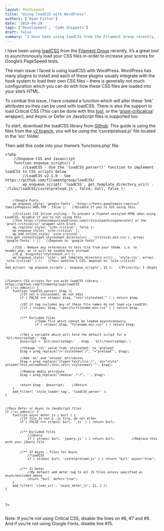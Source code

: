 ```yaml
---
layout: PostLayout
title: "Using loadCSS with WordPress"
authors: ['Ryan Fitton']
date: '2019-04-28'
tags: ['Development', 'Code Snippets']
draft: false
summary: 'I have been using loadCSS from the Filament Group recently, it&amp;#8217;s a great tool to asynchronously load your CSS files in-order to increase your scores for Google&amp;#8217;s PageSpeed tests. The main issue I faced is using loadCSS with WordPress. WordPress has many plugins to install and each of these plugins usually integrate with the hook [&amp;hellip;]'
---
```


<p>I have been using <a href="https://github.com/filamentgroup/loadCSS">loadCSS</a> from the <a href="https://github.com/filamentgroup/loadCSS">Filament Group</a> recently, it&#8217;s a great tool to asynchronously load your CSS files in-order to increase your scores for Google&#8217;s PageSpeed tests.</p>
<p>The main issue I faced is using loadCSS with WordPress. WordPress has many plugins to install and each of these plugins usually integrate with the hook system to load their own CSS files &#8211; there is generally not much configuration which you can do with how these CSS files are loaded into your site&#8217;s HTML.</p>
<p>To combat this issue, I have created a function which will alter these &#8216;link&#8217; attributes so they can be used with loadCSS. There is also the support to load Critical CSS (This can be done with this <a href="https://jonassebastianohlsson.com/criticalpathcssgenerator/">tool</a>, or the &#8216;<a href="https://github.com/filamentgroup/grunt-criticalcss">grunt-criticalcss</a>&#8216; wrapper), and Async or Defer on JavaScript files is supported too.</p>
<p>To start, download the loadCSS library from <a href="https://github.com/filamentgroup/loadCSS/releases/tag/v2.1.0">Github</a>. This guide is using the files from the <a href="https://github.com/filamentgroup/loadCSS/releases/tag/v2.1.0">v2 branch</a>, you will be using the &#8216;cssrelpreload.js&#8217; file located in the &#8216;src&#8217; folder.</p>
<p>Then add this code into your theme&#8217;s &#8216;functions.php&#8217; file:</p>
<pre class="language-php"><code class="language-php">&lt;?php
	//Enqueue CSS and Javascript
	function enqueue_scripts() {
		//LoadCSS - Use the 'loadCSS_parser()' function to implement loadCSS to CSS scripts below
		//LoadCSS v2.1.0 - See https://github.com/filamentgroup/loadCSS/
		wp_enqueue_script( 'loadCSS', get_template_directory_uri() . '/libs/loadCSS/cssrelpreload.js', false, null, false );
		
		//Google Fonts
		wp_enqueue_style( 'google-fonts', 'https://fonts.googleapis.com/css?family=Poppins:400,700', false );   //Disable if you're not using this
		
		//Critical CSS Inline styling - To prevent a flashof unstyled HTML when using LoadCSS, disable if you're not using this
		//Use https://jonassebastianohlsson.com/criticalpathcssgenerator/ or the 'grunt-criticalcss' wrapper with Grunt
		wp_register_style( 'site-critical', false );
		wp_enqueue_style( 'site-critical' );
		wp_add_inline_style( 'site-critical', file_get_contents(get_stylesheet_directory() . '/critical.min.css'), array( 'google-fonts' ) );	//Depends on 'google-fonts'

		//CSS - Remove any references to this file from your theme. i.e. in header.php, as it will be loaded here instead
		//E.g. bloginfo('stylesheet_url');
		wp_enqueue_style( 'site', get_template_directory_uri() . 'style.css', array( 'site-critical' ) );   //Your website's CSS, depends on 'site-critical'
	}
	add_action( 'wp_enqueue_scripts', 'enqueue_scripts', 15 );   //Prirority: 1 (High)



	//Convert CSS scripts for use with loadCSS library - https://github.com/filamentgroup/loadCSS
	if (!is_admin()) {
		function loadCSS_parser( $tag ){
			//If not a stylesheet, do not edit
			if ( FALSE === strpos( $tag, "rel='stylesheet'" ) ) return $tag;

			//Of if tag includes any of these file names do not load via LoadCSS:
			//if ( strpos( $tag, "specificfilename.min.css" ) ) return $tag;


			//** Excluded files
					//Some file which cannot be loaded asynchronously 
					if ( strpos( $tag, "filename.min.css" ) ) return $tag;
			
			
			//Set a variable which will hold the default script for a '&lt;noscript&gt;' tag
			$noscript = '&lt;noscript&gt;' . $tag . '&lt;/noscript&gt;';
			
			//Change 'rel' value from 'stylesheet' to 'preload'
			$tag = preg_replace("/='stylesheet'/", '="preload"', $tag);
			
			//Add 'as' and 'onload' attributes
			$tag = preg_replace("/type='text\/css'/", 'as="style" onload="this.onload=null;this.rel=\'stylesheet\'"', $tag);
			
			//Remove media attribute
			$tag = preg_replace("/media='.*'/", '', $tag);
			
			
			return $tag . $noscript;    //Return
		}
		add_filter( 'style_loader_tag', 'loadCSS_parser' );
	}



	//Pass Defer or Async to JavaScript files
	if (!is_admin()) {
		function async_defer_js ( $url ) {
			//If file is not a .js file, do not alter
			if ( FALSE === strpos( $url, '.js' ) ) return $url;
			
			
			//** Excluded files
				//jQuery
				if ( strpos( $url, 'jquery.js' ) ) return $url;         //Replace this with your jQuery file
			
			
			//** If Async - Files for Async
				//loadCSS
				if ( strpos( $url, 'cssrelpreload.js' ) ) return "$url' async='true";
			
			
			//** If Defer
				//By default add defer tag to all JS files unless specified as async/excluded above
				return "$url' defer='true";
		}
		add_filter( 'clean_url', 'async_defer_js', 11, 1 );
	}
?&gt;</code></pre>
<p>Note: If you&#8217;re not using Critical CSS, disable the lines on #6, #7 and #8. And if you&#8217;re not using Google Fonts, disable line #15.</p>